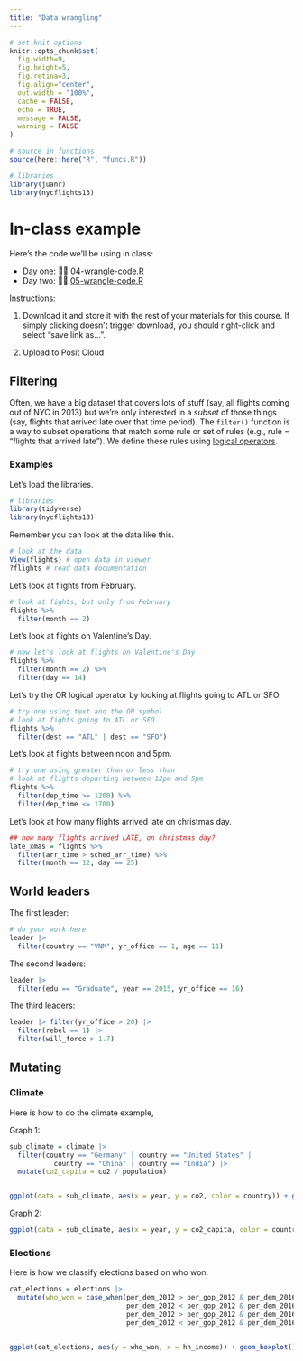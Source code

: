 ```yaml
---
title: "Data wrangling"
---
```




```r
# set knit options
knitr::opts_chunk$set(
  fig.width=9, 
  fig.height=5, 
  fig.retina=3,
  fig.align="center",
  out.width = "100%",
  cache = FALSE,
  echo = TRUE,
  message = FALSE, 
  warning = FALSE
)

# source in functions
source(here::here("R", "funcs.R"))

# libraries
library(juanr)
library(nycflights13)

```




# In-class example


Here's the code we'll be using in class:

* Day one: 👩‍💻 [04-wrangle-code.R](/files/example-scripts/04-wrangle-code.R)
* Day two: 👩‍💻 [05-wrangle-code.R](/files/example-scripts/05-wrangle-code.R)

Instructions: 

1. Download it and store it with the rest of your materials for this course. If simply clicking doesn't trigger download, you should right-click and select "save link as...". 

2. Upload to Posit Cloud





## Filtering

Often, we have a big dataset that covers lots of stuff (say, all flights coming out of NYC in 2013) but we're only interested in a *subset* of those things (say, flights that arrived late over that time period). The `filter()` function is a way to subset operations that match some rule or set of rules (e.g., rule = "flights that arrived late"). We define these rules using [logical operators](https://www.statmethods.net/management/operators.html).


### Examples


Let's load the libraries.

```r
# libraries
library(tidyverse)
library(nycflights13)
```


Remember you can look at the data like this.

```r
# look at the data
View(flights) # open data in viewer
?flights # read data documentation
```


Let's look at flights from February.

```r
# look at fights, but only from February
flights %>%
  filter(month == 2)
```


Let's look at flights on Valentine's Day.

```r
# now let's look at flights on Valentine's Day
flights %>%
  filter(month == 2) %>%
  filter(day == 14)
```


Let's try the OR logical operator by looking at flights going to ATL or SFO.

```r
# try one using text and the OR symbol
# look at fights going to ATL or SFO
flights %>%
  filter(dest == "ATL" | dest == "SFO")

```


Let's look at flights between noon and 5pm.

```r
# try one using greater than or less than
# look at flights departing between 12pm and 5pm
flights %>%
  filter(dep_time >= 1200) %>%
  filter(dep_time <= 1700)

```

Let's look at how many flights arrived late on christmas day.

```r
## how many flights arrived LATE, on christmas day?
late_xmas = flights %>%
  filter(arr_time > sched_arr_time) %>%
  filter(month == 12, day == 25)

```



## World leaders


The first leader:

```r
# do your work here
leader |>
  filter(country == "VNM", yr_office == 1, age == 11)
```


The second leaders:


```r
leader |>
  filter(edu == "Graduate", year == 2015, yr_office == 16)
```


The third leaders:


```r
leader |> filter(yr_office > 20) |>
  filter(rebel == 1) |>
  filter(will_force > 1.7)
```


<!-- ## bots -->


<!-- Note that you can use `distinct` to see all the values a variable takes on, like so: -->

<!-- ```{r} -->
<!-- bot |> -->
<!--   distinct(religion) -->
<!-- ``` -->


<!-- Here is female voters, with post-graduate degrees, who voted for Trump: -->

<!-- ```{r} -->
<!-- bot |> -->
<!--   filter(sex == "Female", -->
<!--          votechoice == "Donald J. Trump (Republican)", -->
<!--          educ == "Post-grad") -->
<!-- ``` -->


## Mutating


### Climate


Here is how to do the climate example,

Graph 1:

```r
sub_climate = climate |>
  filter(country == "Germany" | country == "United States" |
           country == "China" | country == "India") |>
  mutate(co2_capita = co2 / population)


ggplot(data = sub_climate, aes(x = year, y = co2, color = country)) + geom_line()
```


Graph 2:

```r
ggplot(data = sub_climate, aes(x = year, y = co2_capita, color = country)) + geom_line()
```



### Elections


Here is how we classify elections based on who won:

```r
cat_elections = elections |>
  mutate(who_won = case_when(per_dem_2012 > per_gop_2012 & per_dem_2016 > per_gop_2016 ~ "blue",
                             per_dem_2012 < per_gop_2012 & per_dem_2016 < per_gop_2016 ~ "red",
                             per_dem_2012 > per_gop_2012 & per_dem_2016 < per_gop_2016 ~ "flipped red",
                             per_dem_2012 < per_gop_2012 & per_dem_2016 > per_gop_2016 ~ "flipped blue"))


ggplot(cat_elections, aes(y = who_won, x = hh_income)) + geom_boxplot()
```

